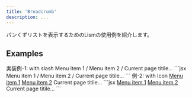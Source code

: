 ```yaml
---
title: 'Breadcrumb'
description: ...
---
```




パンくずリストを表示するためのLismの使用例を紹介します。


## Examples

<Preview>
	<PreviewTitle>実装例-1: with slash</PreviewTitle>
	<PreviewArea p='30'>
		<Flex variant='cluster' tag='ol' g='20'>
			<Lism tag='li' d='if' ai='c' g='inherit'>
				<Link href='#menu-1' c='inherit' >Menu item 1</Link>
			</Lism>
			<Lism tag='li' d='if' ai='c' g='inherit'>
				<Decorator op='mid'>/</Decorator>
				<Link href='#menu-2' c='inherit' >Menu item 2</Link>
			</Lism>
			<Lism tag='li' d='if' ai='c' g='inherit'>
				<Decorator op='mid'>/</Decorator>
				<span>Current page titile...</span>
			</Lism>
		</Flex>
	</PreviewArea>
	<PreviewCode>
		```jsx
		<Flex variant='cluster' tag='ol' g='20'>
			<Lism tag='li' d='if' ai='c' g='inherit'>
				<Link href='#menu-1' c='inherit' >Menu item 1</Link>
			</Lism>
			<Lism tag='li' d='if' ai='c' g='inherit'>
				<Decorator op='mid'>/</Decorator>
				<Link href='#menu-2' c='inherit' >Menu item 2</Link>
			</Lism>
			<Lism tag='li' d='if' ai='c' g='inherit'>
				<Decorator op='mid'>/</Decorator>
				<span>Current page titile...</span>
			</Lism>
		</Flex>
		```
	</PreviewCode>
</Preview>

<Preview>
	<PreviewTitle>例-2: with Icon</PreviewTitle>
	<PreviewArea p='30'>
		<Flex variant='cluster' tag='ol' g='20' style={{'--c--link': 'currentColor'}}>
			<Lism tag='li' d='if' ai='c' g='inherit'>
				<a href='#menu-1'>Menu item 1</a>
			</Lism>
			<Lism tag='li' d='if' ai='c' g='inherit'>
				<Icon icon='caret-down' c='text-2' css={{rotate:'-90deg'}}/>
				<a href='#menu-2'>Menu item 2</a>
			</Lism>
			<Lism tag='li' d='if' ai='c' g='inherit'>
				<Icon icon='caret-down' c='text-2' css={{rotate:'-90deg'}}/>
				<span>Current page titile...</span>
			</Lism>
		</Flex>
	</PreviewArea>
	<PreviewCode>
		```jsx
		<Flex variant='cluster' tag='ol' g='20' style={{'--c--link': 'currentColor'}}>
			<Lism tag='li' d='if' ai='c' g='inherit'>
				<a href='#menu-1'>Menu item 1</a>
			</Lism>
			<Lism tag='li' d='if' ai='c' g='inherit'>
				<Icon icon='caret-down' c='text-2' css={{rotate:'-90deg'}}/>
				<a href='#menu-2'>Menu item 2</a>
			</Lism>
			<Lism tag='li' d='if' ai='c' g='inherit'>
				<Icon icon='caret-down' c='text-2' css={{rotate:'-90deg'}}/>
				<span>Current page titile...</span>
			</Lism>
		</Flex>
		```
	</PreviewCode>
</Preview>


